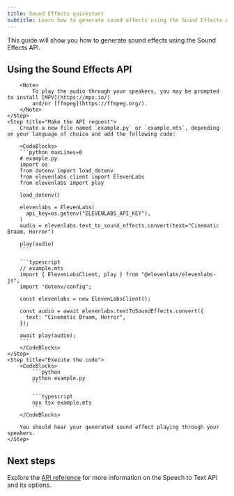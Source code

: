 ```yaml
---
title: Sound Effects quickstart
subtitle: Learn how to generate sound effects using the Sound Effects API.
---
```


This guide will show you how to generate sound effects using the Sound Effects API.

## Using the Sound Effects API

<Steps>
    <Step title="Create an API key">
        <Markdown src="/snippets/quickstart-api-key.mdx" />
    </Step>
    <Step title="Install the SDK">
        <Markdown src="/snippets/quickstart-install-sdk.mdx" />

        <Note>
            To play the audio through your speakers, you may be prompted to install [MPV](https://mpv.io/)
            and/or [ffmpeg](https://ffmpeg.org/).
        </Note>
    </Step>
    <Step title="Make the API request">
        Create a new file named `example.py` or `example.mts`, depending on your language of choice and add the following code:

        <CodeBlocks>
        ```python maxLines=0
        # example.py
        import os
        from dotenv import load_dotenv
        from elevenlabs.client import ElevenLabs
        from elevenlabs import play

        load_dotenv()

        elevenlabs = ElevenLabs(
          api_key=os.getenv("ELEVENLABS_API_KEY"),
        )
        audio = elevenlabs.text_to_sound_effects.convert(text="Cinematic Braam, Horror")

        play(audio)
        ```

        ```typescript
        // example.mts
        import { ElevenLabsClient, play } from "@elevenlabs/elevenlabs-js";
        import "dotenv/config";

        const elevenlabs = new ElevenLabsClient();

        const audio = await elevenlabs.textToSoundEffects.convert({
          text: "Cinematic Braam, Horror",
        });

        await play(audio);
        ```
        </CodeBlocks>
    </Step>
    <Step title="Execute the code">
        <CodeBlocks>
            ```python
            python example.py
            ```

            ```typescript
            npx tsx example.mts
            ```
        </CodeBlocks>

        You should hear your generated sound effect playing through your speakers.
    </Step>

</Steps>

## Next steps

Explore the [API reference](/docs/api-reference/speech-to-text/convert) for more information on the Speech to Text API and its options.
